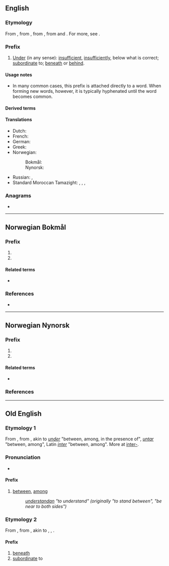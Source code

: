 {{also|under|ûnder}}
==English==

===Etymology===
From {{inh|en|enm|under-}}, from {{inh|en|ang|under-}}, from {{inh|en|gem-pro|*under}}, from {{inh|en|ine-pro|*n̥dʰér|t=lower}} and {{m|ine-pro|*n̥tér|t=inside}}. For more, see {{m|en|under}}.

===Prefix===
{{en-prefix}}

# [[under|Under]] (in any sense): [[insufficient]], [[insufficiently]], below what is correct; [[subordinate]] to; [[beneath]] or [[behind]].

====Usage notes====
* In many common cases, this prefix is attached directly to a word. When forming new words, however, it is typically hyphenated until the word becomes common.

====Derived terms====
{{prefixsee|en}}

====Translations====
{{trans-top|under (in any sense): insufficient, insufficiently}}
* Dutch: {{t+|nl|onder|f}}
* French: {{t+|fr|sous-}}
* German: {{t+|de|unter-}}
* Greek: {{t+|el|υπο-}}
* Norwegian:
*: Bokmål: {{t|nb|under-}}
*: Nynorsk: {{t|nn|under-}}
{{trans-mid}}
* Russian: {{t+|ru|под-}}, {{t+|ru|недо-}} {{qualifier|insufficient}}
* Standard Moroccan Tamazight: {{t|zgh|ⴰⴷⵓ-|m|tr=Adu-}}, {{t|zgh|ⵜⴰⴷⵓ-|f|tr=Tadu-}}, {{t|zgh|ⵉⴷⵓ-|m-p|tr=Idu-}}, {{t|zgh|ⵜⵉⴷⵓ-|f-p|tr=Tidu-}}
{{trans-bottom}}

===Anagrams===
* {{anagrams|en|Duren|nuder|ruden|runed|unred|urned}}

----

==Norwegian Bokmål==

===Prefix===
{{head|nb|prefix}}

# {{l|en|under-}}
# {{l|en|sub-}}

====Related terms====
* {{l|nb|under}}

===References===
{{prefixsee|nb}}
* {{R:The Bokmål Dictionary}}

----

==Norwegian Nynorsk==

===Prefix===
{{head|nn|prefix}}

# {{l|en|under-}}
# {{l|en|sub-}}

====Related terms====
* {{l|nn|under}}

===References===
{{prefixsee|nn}}

----

==Old English==

===Etymology 1===
From {{inh|ang|gem-pro|*under}}, from {{etyl|ine-pro|ang}} {{m|ine-pro|*nter-||between, among}}, akin to {{etyl|ang|-}} ''[[under]]'' "between, among, in the presence of", {{etyl|goh|-}} ''[[untar]]'' "between, among", Latin ''[[inter]]'' "between, among". More at [[inter-]].

===Pronunciation===
* {{IPA|/ˈunder/|lang=ang}}

====Prefix====
{{head|ang|prefix}}

# [[between]], [[among]]
#: ''[[understandan]] "to understand" (originally "to stand between", "be near to both sides")''
#: ''{{m|ang|underscēotan||to intercept}}''

===Etymology 2===
From {{inh|ang|gem-pro|*under}}, from {{etyl|ine-pro|ang}} {{m|ine-pro|*ndhero-||lower}}, akin to {{cog|ang|under||under, beneath}}, {{cog|goh|untar||under}}, {{cog|la|infra||below, beneath}}.

====Prefix====
{{head|ang|prefix}}

# [[beneath]]
# [[subordinate]] to
#: ''{{m|ang|underling||underling, subordinate}}''

{{prefixsee|ang}}